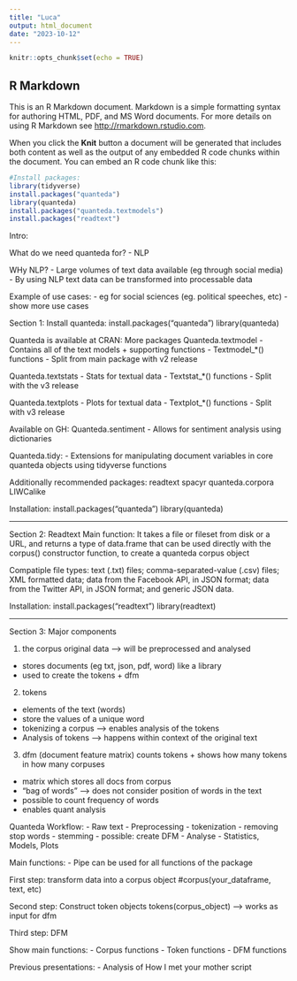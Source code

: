 ```yaml
---
title: "Luca"
output: html_document
date: "2023-10-12"
---
```


```r
knitr::opts_chunk$set(echo = TRUE)
```

## R Markdown

This is an R Markdown document. Markdown is a simple formatting syntax for authoring HTML, PDF, and MS Word documents. For more details on using R Markdown see <http://rmarkdown.rstudio.com>.

When you click the **Knit** button a document will be generated that includes both content as well as the output of any embedded R code chunks within the document. You can embed an R code chunk like this:

```r
#Install packages: 
library(tidyverse)
install.packages("quanteda") 
library(quanteda)
install.packages("quanteda.textmodels") 
install.packages("readtext")
```
Intro: 

What do we need quanteda for? 
- NLP 

WHy NLP?
- Large volumes of text data available (eg through social media)
- By using NLP text data can be transformed into processable data 

Example of use cases: 
- eg for social sciences (eg. political speeches, etc) 
- show more use cases


Section 1: 
Install quanteda:
install.packages("quanteda") 
library(quanteda)

Quanteda is available at CRAN: More packages
Quanteda.textmodel 
- Contains all of the text models + supporting functions 
- Textmodel_*() functions 
- Split from main package with v2 release 

Quanteda.textstats 
- Stats for textual data 
- Textstat_*() functions 
- Split with the v3 release 

Quanteda.textplots 
- Plots for textual data 
- Textplot_*() functions 
- Split with v3 release 

Available on GH: 
Quanteda.sentiment 
- Allows for sentiment analysis using dictionaries 

Quanteda.tidy: 
- Extensions for manipulating document variables in core quanteda objects using tidyverse functions 

Additionally recommended packages: 
readtext
spacyr
quanteda.corpora
LIWCalike

Installation:
install.packages("quanteda")
library(quanteda)



----------

Section 2: Readtext
Main function: It takes a file or fileset from disk or a URL, and returns a type of data.frame that can be used directly with the corpus() constructor function, to create a quanteda corpus object

Compatiple file types: 
text (.txt) files;
comma-separated-value (.csv) files;
XML formatted data;
data from the Facebook API, in JSON format;
data from the Twitter API, in JSON format; and
generic JSON data.

Installation:
install.packages("readtext")
library(readtext)


-----

Section 3: Major components

1. the corpus 
original data --> will be preprocessed and analysed
- stores documents (eg txt, json, pdf, word) like a library 
- used to create the tokens + dfm 

2. tokens
- elements of the text (words) 
- store the values of a unique word 
- tokenizing a corpus --> enables analysis of the tokens 
- Analysis of tokens --> happens within context of the original text 

3. dfm (document feature matrix)
counts tokens + shows how many tokens in how many corpuses
- matrix which stores all docs from corpus
- "bag of words" --> does not consider position of words in the text 
- possible to count frequency of words 
- enables quant analysis


Quanteda Workflow: 
- Raw text 
- Preprocessing 
  - tokenization 
  - removing stop words
  - stemming 
  - possible: create DFM 
- Analyse
  - Statistics, Models, Plots
  
Main functions: 
- Pipe can be used for all functions of the package 

First step: transform data into a corpus object 
#corpus(your_dataframe, text, etc)

Second step: Construct token objects 
tokens(corpus_object)
--> works as input for dfm 

Third step: DFM 

Show main functions: 
- Corpus functions 
- Token functions 
- DFM functions 



Previous presentations: 
- Analysis of How I met your mother script 


```r




```

